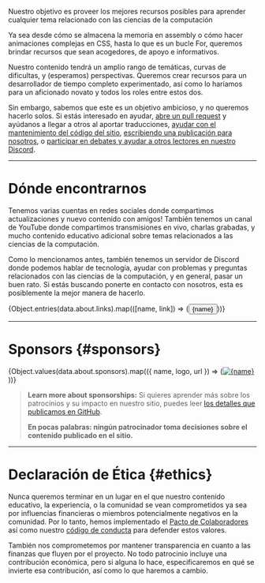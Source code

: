 
<p><span class="text-style-headline-2">Nuestro objetivo es proveer los mejores recursos posibles para aprender cualquier tema relacionado con las ciencias de la computación</span></p>

Ya sea desde cómo se almacena la memoria en assembly o cómo hacer animaciones complejas en CSS, hasta lo que es un bucle For, queremos brindar recursos que sean acogedores, de apoyo e informativos.

Nuestro contenido tendrá un amplio rango de temáticas, curvas de dificultas, y (esperamos) perspectivas. Queremos crear recursos para un desarrollador de tiempo completo experimentado, así como lo haríamos para un aficionado novato y todos los roles entre estos dos.

Sin embargo, sabemos que este es un objetivo ambicioso, y no queremos hacerlo solos. Si estás interesado en ayudar, [abre un pull request](https://github.com/unicorn-utterances/unicorn-utterances/pulls) y ayúdanos a llegar a otros al aportar traducciones, [ayudar con el mantenimiento del código del sitio](https://github.com/unicorn-utterances/unicorn-utterances/issues?q=is%3Aopen+is%3Aissue+label%3A%22good+first+issue%22), [escribiendo una publicación para nosotros](https://github.com/unicorn-utterances/unicorn-utterances#blog-posts), o [participar en debates y ayudar a otros lectores en nuestro Discord](https://discord.gg/FMcvc6T).

---

# Dónde encontrarnos

Tenemos varias cuentas en redes sociales donde compartimos actualizaciones y nuevo contenido con amigos! También tenemos un canal de YouTube donde compartimos transmisiones en vivo, charlas grabadas, y mucho contenido educativo adicional sobre temas relacionados a las ciencias de la computación.

Como lo mencionamos antes, también tenemos un servidor de Discord donde podemos hablar de tecnología, ayudar con problemas y preguntas relacionados con las ciencias de la computación, y en general, pasar un buen rato. Si estás buscando ponerte en contacto con nosotros, esta es posiblemente la mejor manera de hacerlo.

<div class="links">{Object.entries(data.about.links).map(([name, link]) => (<Button variant="primary" href={link.url}><Icon slot="leftIcon" width="100%" height="100%" name={link.icon} />{name}</Button>))}</div>

---

# Sponsors \{#sponsors\}

<div class="sponsors">{Object.values(data.about.sponsors).map(({ name, logo, url }) => (<a href={url}><img alt={name} src={logo}/></a>))}</div>

> **Learn more about sponsorships:**
> Si quieres aprender más sobre los patrocinios y su impacto en nuestro sitio, puedes leer [los detalles que publicamos en GitHub](https://github.com/unicorn-utterances/unicorn-utterances/issues?q=is%3Aissue+label%3Adisclosure+is%3Aclosed).
>
> **En pocas palabras: ningún patrocinador toma decisiones sobre el contenido publicado en el sitio.**

---

# Declaración de Ética \{#ethics\}

Nunca queremos terminar en un lugar en el que nuestro contenido educativo, la experiencia,
o la comunidad se vean comprometidos ya sea por influencias financieras o miembros potencialmente
negativos en la comunidad. Por lo tanto, hemos implementado el
[Pacto de Colaboradores](https://www.contributor-covenant.org/)
así como nuestro [código de conducta](https://github.com/unicorn-utterances/unicorn-utterances/blob/master/CODE_OF_CONDUCT.md) para defender estos valores.

También nos comprometemos por mantener transparencia en cuanto a las finanzas que fluyen por el proyecto.
No todo patrocinio incluye una contribución económica, pero si alguna lo hace, especificaremos en qué se
invierte esa contribución, así como lo que haremos a cambio.
